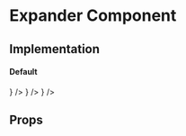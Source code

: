 
<Meta title="Core|Molecules/Expander" />

# Expander Component

## Implementation

#### Default

<Preview>
  <Story name="default">
    <Expander
      title="Explanation"
      body="This graph shows the number of users who have successfully joined your community. 
    The higher the number, the easier it is for people to find someone else to share their journeys with. 
    Increase it by inviting more people or talk to your account manager about how you can promote your community."
      icon={
        <img
          style={{ width: '14px' }}
          src="assets/icons/angle-down.svg"
          alt=""
        />
      }
    />
  </Story>
</Preview>

  <Story name="another">
    <Expander
      title="Explanation"
      body="This graph shows the number of users who have successfully joined your community. 
    The higher the number, the easier it is for people to find someone else to share their journeys with. 
    The higher the number, the easier it is for people to find someone else to share their journeys with. 
    The higher the number, the easier it is for people to find someone else to share their journeys with. 
    The higher the number, the easier it is for people to find someone else to share their journeys with. 
    Increase it by inviting more people or talk to your account manager about how you can promote your community."
      icon={
        <img
          style={{ width: '14px' }}
          src="assets/icons/angle-down.svg"
          alt=""
        />
      }
    />
  </Story>

  <Story name="another one">
    <Expander
      title="Explanation"
      body="This graph shows the number of users who have successfully joined your community. 
    The higher the number, the easier it is for people to find someone else to share their journeys with."
      icon={
        <img
          style={{ width: '14px' }}
          src="assets/icons/angle-down.svg"
          alt=""
        />
      }
    />
  </Story>

## Props

<Props of={Expander} />
